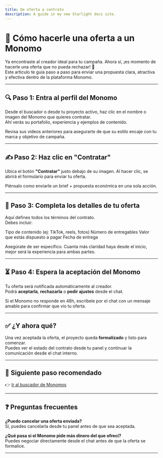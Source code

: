 ```yaml
---
title: De oferta a contrato
description: A guide in my new Starlight docs site.
---
```

# 🎯 Cómo hacerle una oferta a un Monomo

Ya encontraste al creador ideal para tu campaña. Ahora sí, ¡es momento de hacerle una oferta que no pueda rechazar! 🤝  
Este artículo te guía paso a paso para enviar una propuesta clara, atractiva y efectiva dentro de la plataforma Monomo.

---

## 🔍 Paso 1: Entra al perfil del Monomo

Desde el buscador o desde tu proyecto activo, haz clic en el nombre o imagen del Monomo que quieres contratar.  
Ahí verás su portafolio, experiencia y ejemplos de contenido.

<Gif src="/gifs/perfil-monomo.gif" alt="Acceso al perfil del Monomo" />

<Callout type="tip" emoji="📌">
Revisa sus videos anteriores para asegurarte de que su estilo encaje con tu marca y objetivo de campaña.
</Callout>

---

## ✍️ Paso 2: Haz clic en **"Contratar"**

Ubica el botón **"Contratar"** justo debajo de su imagen. Al hacer clic, se abrirá el formulario para enviar tu oferta.

<Gif src="/gifs/click-contratar.gif" alt="Dónde está el botón contratar" />

<Callout type="info" emoji="💡">
Piénsalo como enviarle un brief + propuesta económica en una sola acción.
</Callout>

---

## 📄 Paso 3: Completa los detalles de tu oferta

Aquí defines todos los términos del contrato.  
Debes incluir:

Tipo de contenido (ej: TikTok, reels, fotos)
Número de entregables
Valor que estás dispuesto a pagar
Fecha de entrega

<Alert type="warning">
Asegúrate de ser específico. Cuanta más claridad haya desde el inicio, mejor será la experiencia para ambas partes.
</Alert>

---

## ⏳ Paso 4: Espera la aceptación del Monomo

Tu oferta será notificada automáticamente al creador.  
Podrá **aceptarla**, **rechazarla** o **pedir ajustes** desde el chat.

<Gif src="/gifs/oferta-recibida.gif" alt="Notificación de oferta enviada al creador" />

<Callout type="tip" emoji="📣">
Si el Monomo no responde en 48h, escríbele por el chat con un mensaje amable para confirmar que vio tu oferta.
</Callout>

---

## ✅ ¿Y ahora qué?

Una vez aceptada la oferta, el proyecto queda **formalizado** y listo para comenzar.  
Puedes ver el estado del contrato desde tu panel y continuar la comunicación desde el chat interno.

---

## 🔗 Siguiente paso recomendado

👉 [Ir al buscador de Monomos](/marcas/buscar-creadores)

---

## ❓ Preguntas frecuentes

**¿Puedo cancelar una oferta enviada?**  
Sí, puedes cancelarla desde tu panel antes de que sea aceptada.

**¿Qué pasa si el Monomo pide más dinero del que ofrecí?**  
Puedes negociar directamente desde el chat antes de que la oferta se formalice.

---
